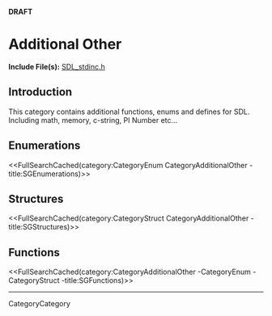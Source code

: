 <!-- #master-page:CategoryTemplate -->
<!-- #master-date:Unknown-Date -->
<!-- format wiki -->
<!-- language en -->

'''DRAFT'''

<!-- #Sorry, I don't know how to name this page. If you have any idea, feel free to change it ;] -->

= Additional Other =

'''Include File(s):'''  [http://hg.libsdl.org/SDL/file/default/include/SDL_stdinc.h SDL_stdinc.h]


== Introduction ==
This category contains additional functions, enums and defines for SDL. Including math, memory, c-string, PI Number etc...

== Enumerations ==
<<FullSearchCached(category:CategoryEnum CategoryAdditionalOther -title:SGEnumerations)>>

== Structures ==
<<FullSearchCached(category:CategoryStruct CategoryAdditionalOther -title:SGStructures)>>

== Functions ==
<<FullSearchCached(category:CategoryAdditionalOther -CategoryEnum -CategoryStruct -title:SGFunctions)>>

----
CategoryCategory

